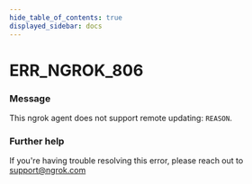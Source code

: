 ```yaml
---
hide_table_of_contents: true
displayed_sidebar: docs
---
```



# ERR_NGROK_806

### Message
This ngrok agent does not support remote updating: `REASON`.

<ErrorDetails error='err_ngrok_806' />


### Further help
If you're having trouble resolving this error, please reach out to [support@ngrok.com](mailto:support@ngrok.com?subject=Help%20with%20ERR_NGROK_806)

